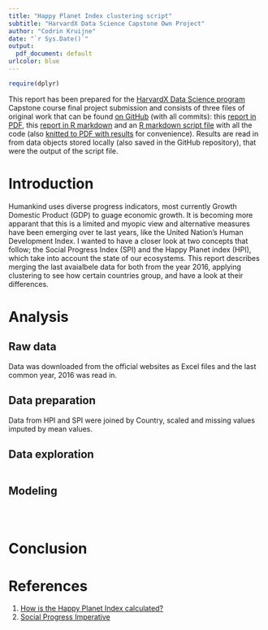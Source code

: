 ```yaml
---
title: "Happy Planet Index clustering script"
subtitle: "HarvardX Data Science Capstone Own Project"
author: "Codrin Kruijne"
date: "`r Sys.Date()`"
output:
  pdf_document: default
urlcolor: blue
---
```


```r
require(dplyr)
```

This report has been prepared for the [HarvardX Data Science program](https://www.edx.org/professional-certificate/harvardx-data-science) Capstone course final project submission and consists of three files of original work that can be found [on GitHub](https://github.com/codrin-kruijne/HappyPlanetIndex) (with all commits): this [report in PDF](), this [report in R markdown]() and an [R markdown script file]() with all the code (also [knitted to PDF with results]() for convenience). Results are read in from data objects stored locally (also saved in the GitHub repository), that were the output of the script file.


# Introduction

Humankind uses diverse progress indicators, most currently Growth Domestic Product (GDP) to guage economic growth. It is becoming more apparant that this is a limited and myopic view and alternative measures have been emerging over te last years, like the United Nation's Human Development Index. I wanted to have a closer look at two concepts that follow; the Social Progress Index (SPI) and the Happy Planet index (HPI), which take into account the state of our ecosystems. This report describes merging the last avaialbele data for both from the year 2016, applying clustering to see how certain countries group, and have a look at their differences.

# Analysis

## Raw data
Data was downloaded from the official websites as Excel files and the last common year, 2016 was read in.

## Data preparation
Data from HPI and SPI were joined by Country, scaled and missing values imputed by mean values.

## Data exploration
```r

```

## Modeling

```r

```


```r

```



```r

```

# Conclusion


# References
1. [How is the Happy Planet Index calculated?](http://happyplanetindex.org/about#how)
2. [Social Progress Imperative](https://www.socialprogress.org/index/global)